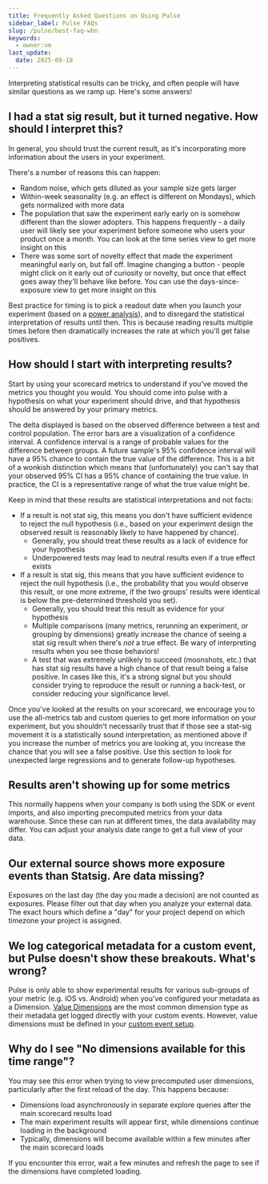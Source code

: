 ```yaml
---
title: Frequently Asked Questions on Using Pulse
sidebar_label: Pulse FAQs
slug: /pulse/best-faq-whn
keywords:
  - owner:vm
last_update:
  date: 2025-09-18
---
```


Interpreting statistical results can be tricky, and often people will have similar questions as we ramp up. Here's some answers!

## I had a stat sig result, but it turned negative. How should I interpret this?

In general, you should trust the current result, as it's incorporating more information about the users in your experiment.

There's a number of reasons this can happen:

- Random noise, which gets diluted as your sample size gets larger
- Within-week seasonality (e.g. an effect is different on Mondays), which gets normalized with more data
- The population that saw the experiment early early on is somehow different than the slower adopters. This happens frequently - a daily user will likely see your experiment before someone who users your product once a month. You can look at the time series view to get more insight on this
- There was some sort of novelty effect that made the experiment meaningful early on, but fall off. Imagine changing a button - people might click on it early out of curiosity or novelty, but once that effect goes away they'll behave like before. You can use the days-since-exposure view to get more insight on this

Best practice for timing is to pick a readout date when you launch your experiment (based on a [power analysis](/experiments-plus/power-analysis)), and to disregard the statistical interpretation of results until then. This is because reading results multiple times before then dramatically increases the rate at which you'll get false positives.

## How should I start with interpreting results?

Start by using your scorecard metrics to understand if you've moved the metrics you thought you would. You should come into pulse with a hypothesis on what your experiment should drive, and that hypothesis should be answered by your primary metrics.

The delta displayed is based on the observed difference between a test and control population. The error bars are a visualization of a confidence interval. A confidence interval is a range of probable values for the difference between groups. A future sample's 95% confidence interval will have a 95% chance to contain the true value of the difference. This is a bit of a wonkish distinction which means that (unfortunately) you can't say that your observed 95% CI has a 95% chance of containing the true value. In practice, the CI is a representative range of what the true value might be.

Keep in mind that these results are statistical interpretations and not facts:

- If a result is not stat sig, this means you don't have sufficient evidence to reject the null hypothesis (i.e., based on your experiment design the observed result is reasonably likely to have happened by chance).
  - Generally, you should treat these results as a lack of evidence for your hypothesis
  - Underpowered tests may lead to neutral results even if a true effect exists
- If a result is stat sig, this means that you have sufficient evidence to reject the null hypothesis (i.e., the probability that you would observe this result, or one more extreme, if the two groups' results were identical is below the pre-determined threshold you set).
  - Generally, you should treat this result as evidence for your hypothesis
  - Multiple comparisons (many metrics, rerunning an experiment, or grouping by dimensions) greatly increase the chance of seeing a stat sig result when there's _not_ a true effect. Be wary of interpreting results when you see those behaviors!
  - A test that was extremely unlikely to succeed (moonshots, etc.) that has stat sig results have a high chance of that result being a false positive. In cases like this, it's a strong signal but you should consider trying to reproduce the result or running a back-test, or consider reducing your significance level.

Once you've looked at the results on your scorecard, we encourage you to use the all-metrics tab and custom queries to get more information on your experiment, but you shouldn't necessarily trust that if those see a stat-sig movement it is a statistically sound interpretation; as mentioned above if you increase the number of metrics you are looking at, you increase the chance that you will see a false positive. Use this section to look for unexpected large regressions and to generate follow-up hypotheses.

## Results aren't showing up for some metrics

This normally happens when your company is both using the SDK or event imports, and also importing precomputed metrics from your data warehouse. Since these can run at different times, the data availability may differ. You can adjust your analysis date range to get a full view of your data.

## Our external source shows more exposure events than Statsig. Are data missing?

Exposures on the last day (the day you made a decision) are not counted as exposures. Please filter out that day when you analyze your external data. The exact hours which define a "day" for your project depend on which timezone your project is assigned.

## We log categorical metadata for a custom event, but Pulse doesn't show these breakouts. What's wrong?

Pulse is only able to show experimental results for various sub-groups of your metric (e.g. iOS vs. Android) when you've configured your metadata as a Dimension. [Value Dimensions](/pulse/read-pulse#value-dimensions) are the most common dimension type as their metadata get logged directly with your custom events. However, value dimensions must be defined in your [custom event setup](/metrics/metric-dimensions).

## Why do I see "No dimensions available for this time range"?

You may see this error when trying to view precomputed user dimensions, particularly after the first reload of the day. This happens because:

- Dimensions load asynchronously in separate explore queries after the main scorecard results load
- The main experiment results will appear first, while dimensions continue loading in the background
- Typically, dimensions will become available within a few minutes after the main scorecard loads

If you encounter this error, wait a few minutes and refresh the page to see if the dimensions have completed loading.